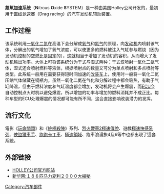 '''氮氧加速系统'''（'''N'''itrous '''O'''xide '''S'''YSTEM）是一种由美国Holley公司开发的，最初用于[[直线竞速赛|直线竞速赛]]（Drag racing）的汽车发动机辅助装置。
==工作过程==
该系统利用[[一氧化二氮|一氧化二氮]]在高温下会分解成[[氧气|氧气]]和[[氮气|氮气]]的原理，向[[发动机|发动机]]内喷射该气体，分解出的氧气增加了氧气浓度，可以使更多的燃料被注入气缸参与燃烧（因为发动机控制的空燃比是固定的），这就相当于增加了发动机的容积，从而增大了发动机輸出功率。大体上可将该系统分为干式与湿式两种：干式仅喷射一氧化二氮气体，湿式还会喷射燃料等液体，根据喷射点的数量又可分为单点喷射和多点喷射等类型。此系统一般用在需要获得短时间加速的[[改装车|改装车]]上，使用时一般将一氧化二氮压缩气体储藏在钢瓶内。虽然一氧化二氮在气化和分解过程中都会吸热，有助于气缸降温，但由于燃料浓度和气缸温度都会增加，发动机将会产生爆震，而[[电子控制器|ECU]]会自动控制点火时机以避免爆震，所以增加的功率与增加的燃料消耗并不成正比。每种车型的ECU处理爆震的情况都可能有所不同，这会直接影响改装潜力的发挥。

==流行文化==
電影《[[玩命關頭|玩命關頭]]》和《[[終極殺陣|終極殺陣]]》系列、[[烈火戰車2極速傳說|烈火戰車2極速傳說]]、遊戲[[極速快感系列|極速快感系列]]、[[俠盜獵車手|俠盜獵車手]]、[[跑跑卡丁車|跑跑卡丁車]]、[[極速領域|極速領域]]、跑車浪漫旅4及6等中也都出現了這套系統。

==外部链接==
*[http://www.holley.com HOLLEY公司官方网站] {{Wayback|url=http://www.holley.com/ |date=20200904111228 }}
*[http://news.xinhuanet.com/auto/2002-07/22/content_492142.htm  新华网:１８８匹马力夏利２０００大揭秘] {{Wayback|url=http://news.xinhuanet.com/auto/2002-07/22/content_492142.htm |date=20080615054725 }}
[[Category:汽车部件|Category:汽车部件]]